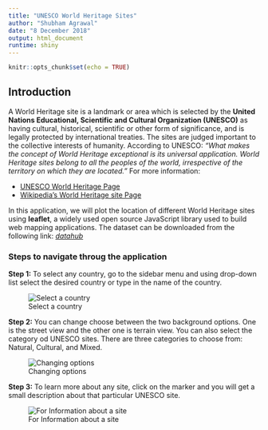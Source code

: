 ```yaml
---
title: "UNESCO World Heritage Sites"
author: "Shubham Agrawal"
date: "8 December 2018"
output: html_document
runtime: shiny
---
```


```r
knitr::opts_chunk$set(echo = TRUE)
```

## Introduction
A World Heritage site is a landmark or area which is selected by the **United Nations Educational, Scientific and Cultural Organization (UNESCO)** as having cultural, historical, scientific or other form of significance, and is legally protected by international treaties. The sites are judged important to the collective interests of humanity. According to UNESCO: *"What makes the concept of World Heritage exceptional is its universal application. World Heritage sites belong to all the peoples of the world, irrespective of the territory on which they are located."* For more information:

* [UNESCO World Heritage Page](https://whc.unesco.org/en/about/)
* [Wikipedia's World Heritage site Page](https://en.wikipedia.org/wiki/World_Heritage_site)

In this application, we will plot the location of different World Heritage sites using **leaflet**, a widely used open source JavaScript library used to build web mapping applications. The dataset can be downloaded from the following link: [_datahub_](https://old.datahub.io/dataset/unesco-world-heritage-sites/resource/d4116195-44d8-4bc1-9f91-9b570870dc19)

### Steps to navigate throug the application

**Step 1:** To select any country, go to the sidebar menu and using drop-down list select the desired country or type in the name of the country.

![Select a country](pic1.png)


**Step 2:** You can change choose between the two background options. One is the street view and the other one is terrain view. You can also select the category od UNESCO sites. There are three categories to choose from: Natural, Cultural, and Mixed.

![Changing options](pic2.png)


**Step 3:** To learn more about any site, click on the marker and you will get a small description about that particular UNESCO site.

![For Information about a site](pic3.png)
